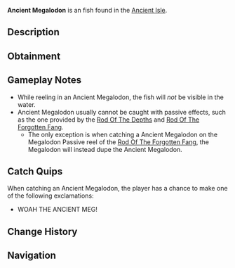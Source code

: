 {{FishInfobox
|image          = Ancient Megalodon.png
|rarity         = Exotic
|sea            = First Sea
|location       = [[Ancient Isle]]
|sublocation    = 
|sources        = Fishing Rod
|nopassive      = 1
|radar_location = 
|prog_speed     = -80
|xp             = 9000
|weather        = 
|time           = 
|season         = 
|bait           = Shark Head
|base_weight    = 70000
|base_value     = 16000
|weight_range   = 20000
|base_chance    = 0.005
|base_resil     = 5
}}
'''Ancient Megalodon''' is an {{Rarity|Exotic}} fish found in the [[Ancient Isle]].

== Description ==
{{Description|The Ancient Megalodon is a colossal predatory shark from prehistoric times, unmatched in size and ferocity. With its massive mouth and serrated teeth, it can effortlessly rip through any obstacle. A true apex predator of the Ancient Isle, it offers an incredible battle for those daring to catch it.|Bestiary Entry}}

== Obtainment ==
{{Fish Availability|
Megalodon Hunt/Eclipse and Weekend
Megalodon Hunt/Normal
|top_rods      = 
Leviathan's Fang Rod\20409.01\61449.96;
Seraphic Rod\20306.94\57429.62;
Ethereal Prism Rod\20182.39\54386.57;
Tempest Rod\19914.11\56762.22;
No-Life Rod\19172.62\55501.85;
Destiny Rod\14444.45\36935.97;
Heaven's Rod\14137.84\41601.27;
Abyssal Specter Rod\16707.2\58576.53;
Challenger's Rod\19038.88\56838.06;
Zeus Rod\14093.66\41471.26;
The Lost Rod\12387.3\36710.88;
Rod Of The Forgotten Fang\17648.9\49105.1;
Rod Of The Exalted One\14719.16\40269.61;
Avalanche Rod\11747.86\35469.55;
Steady Rod\4365.83\14838.3
|recommended   = Seraphic Rod
}}

== Gameplay Notes ==
* While reeling in an Ancient Megalodon, the fish will ''not'' be visible in the water.
* Ancient Megalodon usually cannot be caught with passive effects, such as the one provided by the [[Rod Of The Depths]] and [[Rod Of The Forgotten Fang]].
** The only exception is when catching a Ancient Megalodon on the Megalodon Passive reel of the [[Rod Of The Forgotten Fang]], the Megalodon will instead dupe the Ancient Megalodon.

== Catch Quips ==
When catching an Ancient Megalodon, the player has a chance to make one of the following exclamations:
* WOAH THE ANCIENT MEG!

== Change History ==
{{Change History|{{subst:Current Version}}}}

== Navigation ==
{{Fish Navbox|Ancient Isle}}